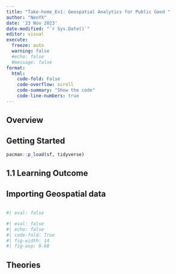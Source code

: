 ```yaml
---
title: "Take-home_Ex1: Geospatial Analytics for Public Good "
author: "NeoYX"
date: '23 Nov 2023'
date-modified: "`r Sys.Date()`"
editor: visual
execute: 
  freeze: auto
  warning: false
  #echo: false
  #message: false
format: 
  html:
    code-fold: False
    code-overflow: scroll
    code-summary: "Show the code"
    code-line-numbers: true
---
```


## Overview

## Getting Started

```r
pacman::p_load(sf, tidyverse)
```

## 1.1 Learning Outcome

## Importing Geospatial data

```r

```

```r
#| eval: false

```

```r
#| eval: false
#| echo: false
#| code-fold: True
#| fig-width: 14
#| fig-asp: 0.68
```

## Theories

### 
